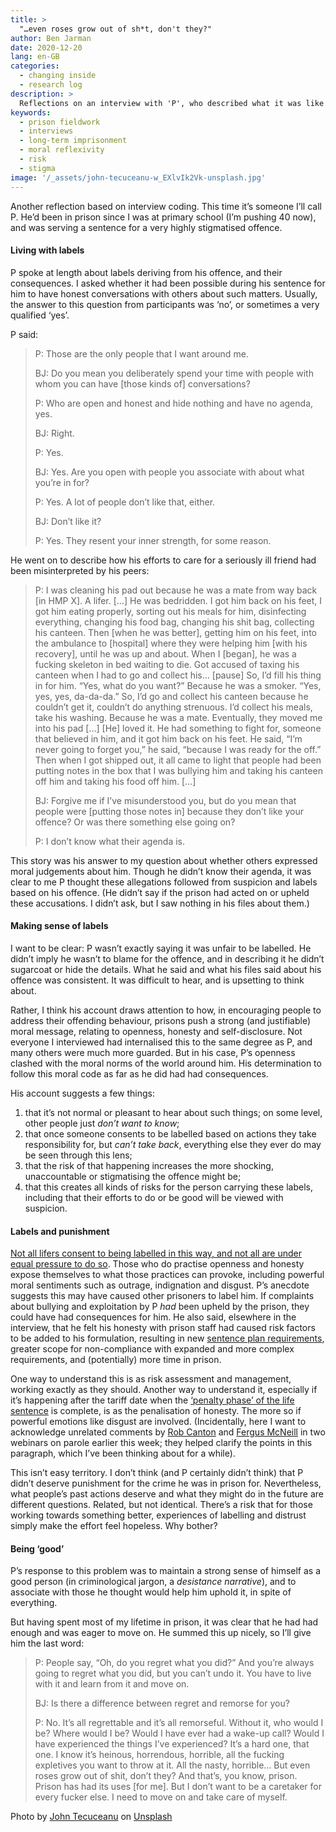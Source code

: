 ```yaml
---
title: >
  "…even roses grow out of sh*t, don't they?"
author: Ben Jarman
date: 2020-12-20
lang: en-GB
categories:
  - changing inside
  - research log
description: >
  Reflections on an interview with 'P', who described what it was like to try and do good when you're also labelled as bad
keywords:
  - prison fieldwork
  - interviews
  - long-term imprisonment
  - moral reflexivity
  - risk
  - stigma
image: '/_assets/john-tecuceanu-w_EXlvIk2Vk-unsplash.jpg'
---
```


Another reflection based on interview coding. This time it's someone I'll call P. He'd been in prison since I was at primary school (I'm pushing 40 now), and was serving a sentence for a very highly stigmatised offence.

#### Living with labels {#living-with-labels .wp-block-heading}

P spoke at length about labels deriving from his offence, and their consequences. I asked whether it had been possible during his sentence for him to have honest conversations with others about such matters. Usually, the answer to this question from participants was 'no', or sometimes a very qualified 'yes'.

P said:

> P: Those are the only people that I want around me.
>
> BJ: Do you mean you deliberately spend your time with people with whom you can have [those kinds of] conversations?
>
> P: Who are open and honest and hide nothing and have no agenda, yes.
>
> BJ: Right.
>
> P: Yes.
>
> BJ: Yes. Are you open with people you associate with about what you're in for?
>
> P: Yes. A lot of people don't like that, either.
>
> BJ: Don't like it?
>
> P: Yes. They resent your inner strength, for some reason.

He went on to describe how his efforts to care for a seriously ill friend had been misinterpreted by his peers:

> P: I was cleaning his pad out because he was a mate from way back [in HMP X]. A lifer. [...] He was bedridden. I got him back on his feet, I got him eating properly, sorting out his meals for him, disinfecting everything, changing his food bag, changing his shit bag, collecting his canteen. Then [when he was better], getting him on his feet, into the ambulance to [hospital] where they were helping him [with his recovery], until he was up and about. When I [began], he was a fucking skeleton in bed waiting to die. Got accused of taxing his canteen when I had to go and collect his... [pause] So, I'd fill his thing in for him. "Yes, what do you want?" Because he was a smoker. "Yes, yes, yes, da-da-da." So, I'd go and collect his canteen because he couldn't get it, couldn't do anything strenuous. I'd collect his meals, take his washing. Because he was a mate. Eventually, they moved me into his pad [...] [He] loved it. He had something to fight for, someone that believed in him, and it got him back on his feet. He said, "I'm never going to forget you," he said, "because I was ready for the off." Then when I got shipped out, it all came to light that people had been putting notes in the box that I was bullying him and taking his canteen off him and taking his food off him. [...]
>
> BJ: Forgive me if I've misunderstood you, but do you mean that people were [putting those notes in] because they don't like your offence? Or was there something else going on?
>
> P: I don't know what their agenda is.

This story was his answer to my question about whether others expressed moral judgements about him. Though he didn't know their agenda, it was clear to me P thought these allegations followed from suspicion and labels based on his offence. (He didn't say if the prison had acted on or upheld these accusations. I didn't ask, but I saw nothing in his files about them.)

#### Making sense of labels {#making-sense-of-labels .wp-block-heading}

I want to be clear: P wasn't exactly saying it was unfair to be labelled. He didn't imply he wasn't to blame for the offence, and in describing it he didn't sugarcoat or hide the details. What he said and what his files said about his offence was consistent. It was difficult to hear, and is upsetting to think about.

Rather, I think his account draws attention to how, in encouraging people to address their offending behaviour, prisons push a strong (and justifiable) moral message, relating to openness, honesty and self-disclosure. Not everyone I interviewed had internalised this to the same degree as P, and many others were much more guarded. But in his case, P's openness clashed with the moral norms of the world around him. His determination to follow this moral code as far as he did had had consequences.

His account suggests a few things:

1.  that it's not normal or pleasant to hear about such things; on some level, other people just *don't want to* *know*;
2.  that once someone consents to be labelled based on actions they take responsibility for, but *can't take back*, everything else they ever do may be seen through this lens;
3.  that the risk of that happening increases the more shocking, unaccountable or stigmatising the offence might be;
4.  that this creates all kinds of risks for the person carrying these labels, including that their efforts to do or be good will be viewed with suspicion.

#### Labels and punishment {#labels-and-punishment .wp-block-heading}

[Not all lifers consent to being labelled in this way, and not all are under equal pressure to do so](https://changinginsidecouk.wordpress.com/uncategorised/perfectly-happy-in-prison/){rel="noreferrer noopener" target="_blank"}. Those who do practise openness and honesty expose themselves to what those practices can provoke, including powerful moral sentiments such as outrage, indignation and disgust. P's anecdote suggests this may have caused other prisoners to label him. If complaints about bullying and exploitation by P *had* been upheld by the prison, they could have had consequences for him. He also said, elsewhere in the interview, that he felt his honesty with prison staff had caused risk factors to be added to his formulation, resulting in new [sentence plan requirements](https://changinginsidecouk.wordpress.com/planning-serving-time/){rel="noreferrer noopener" target="_blank"}, greater scope for non-compliance with expanded and more complex requirements, and (potentially) more time in prison.

One way to understand this is as risk assessment and management, working exactly as they should. Another way to understand it, especially if it's happening after the tariff date when the ['penalty phase' of the life sentence](https://changinginsidecouk.wordpress.com/what-is-a-life-sentence/){rel="noreferrer noopener" target="_blank"} is complete, is as the penalisation of honesty. The more so if powerful emotions like disgust are involved. (Incidentally, here I want to acknowledge unrelated comments by [Rob Canton](https://youtu.be/D9C-PEs6-2M?t=4635){rel="noreferrer noopener" target="_blank"} and [Fergus McNeill](https://youtu.be/AcL1CGmD5zc?t=2881){rel="noreferrer noopener" target="_blank"} in two webinars on parole earlier this week; they helped clarify the points in this paragraph, which I've been thinking about for a while).

This isn't easy territory. I don't think (and P certainly didn't think) that P didn't deserve punishment for the crime he was in prison for. Nevertheless, what people's past actions deserve and what they might do in the future are different questions. Related, but not identical. There's a risk that for those working towards something better, experiences of labelling and distrust simply make the effort feel hopeless. Why bother?

#### Being 'good' {#being-good .wp-block-heading}

P's response to this problem was to maintain a strong sense of himself as a good person (in criminological jargon, a *desistance narrative*), and to associate with those he thought would help him uphold it, in spite of everything.

But having spent most of my lifetime in prison, it was clear that he had had enough and was eager to move on. He summed this up nicely, so I'll give him the last word:

> P: People say, "Oh, do you regret what you did?" And you're always going to regret what you did, but you can't undo it. You have to live with it and learn from it and move on.
>
> BJ: Is there a difference between regret and remorse for you?
>
> P: No. It's all regrettable and it's all remorseful. Without it, who would I be? Where would I be? Would I have ever had a wake-up call? Would I have experienced the things I've experienced? It's a hard one, that one. I know it's heinous, horrendous, horrible, all the fucking expletives you want to throw at it. All the nasty, horrible... But even roses grow out of shit, don't they? And that's, you know, prison. Prison has had its uses [for me]. But I don't want to be a caretaker for every fucker else. I need to move on and take care of myself.

::: {.callout-note}
Photo by <a href="https://unsplash.com/@pixeldustie?utm_content=creditCopyText&utm_medium=referral&utm_source=unsplash">John Tecuceanu</a> on <a href="https://unsplash.com/photos/white-petaled-flower-w_EXlvIk2Vk?utm_content=creditCopyText&utm_medium=referral&utm_source=unsplash">Unsplash</a>
:::